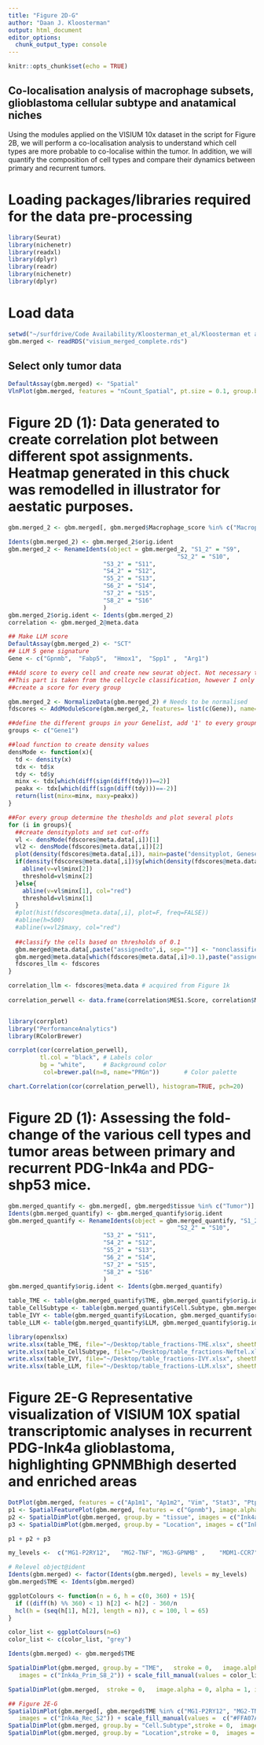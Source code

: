 ```yaml
---
title: "Figure 2D-G"
author: "Daan J. Kloosterman"
output: html_document
editor_options: 
  chunk_output_type: console
---
```


```r
knitr::opts_chunk$set(echo = TRUE)
```

## Co-localisation analysis of macrophage subsets, glioblastoma cellular subtype and anatamical niches

Using the modules applied on the VISIUM 10x dataset in the script for Figure 2B, we will perform a co-localisation analysis to understand which cell types are more probable to co-localise within the tumor. In addition, we will quantify the composition of cell types and compare their dynamics between primary and recurrent tumors.

# Loading packages/libraries required for the data pre-processing

```r
library(Seurat)
library(nichenetr)
library(readxl)
library(dplyr)
library(readr)
library(nichenetr)
library(dplyr)
```


# Load data

```r
setwd("~/surfdrive/Code Availability/Kloosterman_et_al/Kloosterman et al. 2022 - data availibility/GEO Data - processed/visium") 
gbm.merged <- readRDS("visium_merged_complete.rds")
```


## Select only tumor data

```r
DefaultAssay(gbm.merged) <- "Spatial"
VlnPlot(gbm.merged, features = "nCount_Spatial", pt.size = 0.1, group.by = c("orig.ident")) + NoLegend()
```

# Figure 2D (1): Data generated to create correlation plot between different spot assignments. Heatmap generated in this chuck was remodelled in illustrator for aestatic purposes.

```r
gbm.merged_2 <- gbm.merged[, gbm.merged$Macrophage_score %in% c("Macrophage")]

Idents(gbm.merged_2) <- gbm.merged_2$orig.ident
gbm.merged_2 <- RenameIdents(object = gbm.merged_2, "S1_2" = "S9",
                                                "S2_2" = "S10",
                           "S3_2" = "S11",
                           "S4_2" = "S12",
                           "S5_2" = "S13",
                           "S6_2" = "S14",
                           "S7_2" = "S15",
                           "S8_2" = "S16"
                           )
gbm.merged_2$orig.ident <- Idents(gbm.merged_2)
correlation <- gbm.merged_2@meta.data

## Make LLM score
DefaultAssay(gbm.merged_2) <- "SCT"
## LLM 5 gene signature
Gene <- c("Gpnmb",  "Fabp5",  "Hmox1",  "Spp1" ,  "Arg1")

##Add score to every cell and create new seurat object. Not necessary to create a new object but in case anything goes wrong your original data is still there.
##This part is taken from the cellcycle classification, however I only used the part where Geneset scores were assigned to the cell
##create a score for every group

gbm.merged_2 <- NormalizeData(gbm.merged_2) # Needs to be normalised 
fdscores <- AddModuleScore(gbm.merged_2, features= list(c(Gene)), name="Gene",nbin=100)

##define the different groups in your Genelist, add '1' to every groupname. Groupnames can be checked in the metadata -> str(fdscores@meta.data)
groups <- c("Gene1")

##load function to create density values
densMode <- function(x){
  td <- density(x)
  tdx <- td$x
  tdy <- td$y
  minx <- tdx[which(diff(sign(diff(tdy)))==2)]
  peakx <- tdx[which(diff(sign(diff(tdy)))==-2)]
  return(list(minx=minx, maxy=peakx))
}

##For every group determine the thesholds and plot several plots
for (i in groups){
  ##create densityplots and set cut-offs
  vl <- densMode(fdscores@meta.data[,i])[1]
  vl2 <- densMode(fdscores@meta.data[,i])[2]
  plot(density(fdscores@meta.data[,i]), main=paste("densityplot, GenesetScore, The higher the cell's score, the higher the Geneset's average expression ",i, sep=""))
  if(density(fdscores@meta.data[,i])$y[which(density(fdscores@meta.data[,i])$x==vl$minx[1])] > 6 || density(fdscores@meta.data[,i])$y[which(density(fdscores@meta.data[,i])$x==vl$minx[1])] <0.01){
    abline(v=vl$minx[2])
    threshold=vl$minx[2]
  }else{
    abline(v=vl$minx[1], col="red")
    threshold=vl$minx[1]
  }
  #plot(hist(fdscores@meta.data[,i], plot=F, freq=FALSE))
  #abline(h=500)
  #abline(v=vl2$maxy, col="red")
  
  ##classify the cells based on thresholds of 0.1
  gbm.merged@meta.data[,paste("assignedto",i, sep="")] <- "nonclassified"
  gbm.merged@meta.data[which(fdscores@meta.data[,i]>0.1),paste("assignedto",i, sep="")] <- paste("assignedto",i, sep=" ")
  fdscores_llm <- fdscores
}

correlation_llm <- fdscores@meta.data # acquired from Figure 1k
                            
correlation_perwell <- data.frame(correlation$MES1.Score, correlation$MES2.Score, correlation$AC.Score, correlation$NPC1.Score, correlation$NPC2.Score, correlation$OPC.Score,  correlation$PAN.Score, correlation$LE.Score, correlation$MVP.Score, correlation$CT.Score,  correlation$M01.Score, correlation$M02.Score, correlation$M03.Score,correlation$B01.Score, correlation$B02.Score, correlation$B03.Score, correlation_llm$Gene1)


library(corrplot)
library("PerformanceAnalytics")
library(RColorBrewer)

corrplot(cor(correlation_perwell),  
         tl.col = "black", # Labels color
         bg = "white",     # Background color
          col=brewer.pal(n=8, name="PRGn"))       # Color palette

chart.Correlation(cor(correlation_perwell), histogram=TRUE, pch=20)
```


# Figure 2D (1): Assessing the fold-change of the various cell types and tumor areas between primary and recurrent PDG-Ink4a and PDG-shp53 mice.

```r
gbm.merged_quantify <- gbm.merged[, gbm.merged$tissue %in% c("Tumor")]
Idents(gbm.merged_quantify) <- gbm.merged_quantify$orig.ident
gbm.merged_quantify <- RenameIdents(object = gbm.merged_quantify, "S1_2" = "S9",
                                                "S2_2" = "S10",
                           "S3_2" = "S11",
                           "S4_2" = "S12",
                           "S5_2" = "S13",
                           "S6_2" = "S14",
                           "S7_2" = "S15",
                           "S8_2" = "S16"
                           )
gbm.merged_quantify$orig.ident <- Idents(gbm.merged_quantify)

table_TME <- table(gbm.merged_quantify$TME, gbm.merged_quantify$orig.ident)
table_CellSubtype <- table(gbm.merged_quantify$Cell.Subtype, gbm.merged_quantify$orig.ident)
table_IVY <- table(gbm.merged_quantify$Location, gbm.merged_quantify$orig.ident)
table_LLM <- table(gbm.merged_quantify$LLM, gbm.merged_quantify$orig.ident)

library(openxlsx)
write.xlsx(table_TME, file="~/Desktop/table_fractions-TME.xlsx", sheetName="table_TME", append=TRUE, rowNames = F)
write.xlsx(table_CellSubtype, file="~/Desktop/table_fractions-Neftel.xlsx", sheetName="table_CellSubtype", append=TRUE, rowNames = F)
write.xlsx(table_IVY, file="~/Desktop/table_fractions-IVY.xlsx", sheetName="table_IVY", append=TRUE, rowNames = F)
write.xlsx(table_LLM, file="~/Desktop/table_fractions-LLM.xlsx", sheetName="table_LLM", append=TRUE, rowNames = F)

```


# Figure 2E-G Representative visualization of VISIUM 10X spatial transcriptomic analyses in recurrent PDG-Ink4a glioblastoma, highlighting GPNMBhigh deserted and enriched areas

```r
DotPlot(gbm.merged, features = c("Ap1m1", "Ap1m2", "Vim", "Stat3", "Ptprz1", "Nfkb1", "Relb", "Csf1", "Bmi1", "Cd44", "Chil3", "Yap1", "Sox2", "Tlk1", "Chek2", "Hdac9"), group.by = "TME")
p1 <- SpatialFeaturePlot(gbm.merged, features = c("Gpnmb"), image.alpha = 1, images = c("Ink4a_Prim_S8_2"))
p2 <- SpatialDimPlot(gbm.merged, group.by = "tissue", images = c("Ink4a_Prim_S8_2"), alpha = 1)
p3 <- SpatialDimPlot(gbm.merged, group.by = "Location", images = c("Ink4a_Prim_S8_2")) 

p1 + p2 + p3

my_levels <-  c("MG1-P2RY12",	"MG2-TNF", "MG3-GPNMB" ,	"MDM1-CCR7",	"MDM2-H2-EB1", "MDM3-GPNMB", "NA")

# Relevel object@ident
Idents(gbm.merged) <- factor(Idents(gbm.merged), levels = my_levels)
gbm.merged$TME <- Idents(gbm.merged)

ggplotColours <- function(n = 6, h = c(0, 360) + 15){
  if ((diff(h) %% 360) < 1) h[2] <- h[2] - 360/n
  hcl(h = (seq(h[1], h[2], length = n)), c = 100, l = 65)
}

color_list <- ggplotColours(n=6)
color_list <- c(color_list, "grey")

Idents(gbm.merged) <- gbm.merged$TME

SpatialDimPlot(gbm.merged, group.by = "TME",   stroke = 0,   image.alpha = 0, alpha = 1, 
   images = c("Ink4a_Prim_S8_2")) + scale_fill_manual(values = color_list)

SpatialDimPlot(gbm.merged,  stroke = 0,   image.alpha = 0, alpha = 1, images = c("Ink4a_Prim_S8_2"), cells.highlight = CellsByIdentities(gbm.merged), facet.highlight = TRUE,  ncol = 4)

## Figure 2E-G
SpatialDimPlot(gbm.merged[, gbm.merged$TME %in% c("MG1-P2RY12",	"MG2-TNF", "MG3-GPNMB" ,	"MDM1-CCR7",	"MDM2-H2-EB1", "MDM3-GPNMB")], group.by = "LLM",   stroke = 0,   image.alpha = 1, alpha = 1, 
   images = c("Ink4a_Rec_S2")) + scale_fill_manual(values =  c("#FFA07A", "#AB82FF"))
SpatialDimPlot(gbm.merged, group.by = "Cell.Subtype",stroke = 0,  images = c("Ink4a_Rec_S2"), image.alpha = 0) + scale_fill_manual(values = c("darkolivegreen3", "pink", "tomato3","darkgoldenrod1", "darkgoldenrod3", "royalblue3", "NA" ))
SpatialDimPlot(gbm.merged, group.by = "Location",stroke = 0,  images = c("Ink4a_Rec_S2"), image.alpha =  0) + scale_fill_manual(values = c("orange", "violetred1", "darkolivegreen3","lightblue", "grey")) 
```
